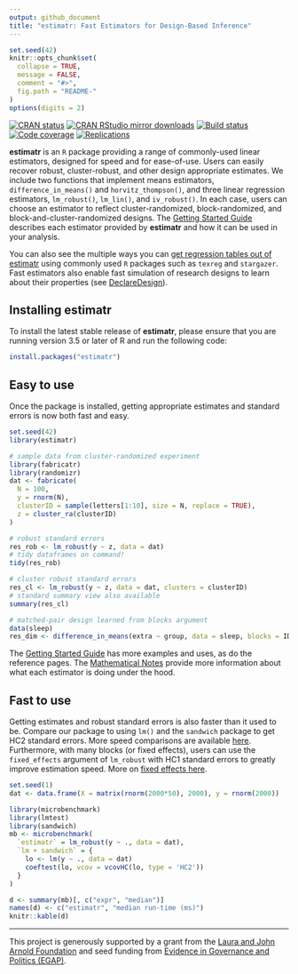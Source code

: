 ```yaml
---
output: github_document
title: "estimatr: Fast Estimators for Design-Based Inference"
---
```


<!-- README.md is generated from README.Rmd. Please edit that file -->

```r
set.seed(42)
knitr::opts_chunk$set(
  collapse = TRUE,
  message = FALSE,
  comment = "#>",
  fig.path = "README-"  
)
options(digits = 2)
```

[![CRAN status](https://www.r-pkg.org/badges/version/estimatr)](https://cran.r-project.org/package=estimatr)
[![CRAN RStudio mirror downloads](https://cranlogs.r-pkg.org/badges/grand-total/estimatr?color=green)](https://r-pkg.org/pkg/estimatr)
[![Build status](https://github.com/DeclareDesign/estimatr/workflows/R-CMD-check/badge.svg)](https://github.com/DeclareDesign/estimatr/actions)
[![Code coverage](https://codecov.io/gh/DeclareDesign/estimatr/branch/master/graph/badge.svg?token=x9MpkuKobc)](https://codecov.io/gh/DeclareDesign/estimatr)
[![Replications](https://softwarecite.com/badge/estimatr)](https://softwarecite.com/package/estimatr)

**estimatr** is an `R` package providing a range of commonly-used linear estimators, designed for speed and for ease-of-use. Users can easily recover robust, cluster-robust, and other design appropriate estimates. We include two functions that implement means estimators, `difference_in_means()` and `horvitz_thompson()`, and three linear regression estimators, `lm_robust()`, `lm_lin()`, and `iv_robust()`. In each case, users can choose an estimator to reflect cluster-randomized, block-randomized, and block-and-cluster-randomized designs. The [Getting Started Guide](https://declaredesign.org/r/estimatr/articles/getting-started.html) describes each estimator provided by **estimatr** and how it can be used in your analysis.

You can also see the multiple ways you can [get regression tables out of estimatr](https://declaredesign.org/r/estimatr/articles/regression-tables.html) using commonly used `R` packages such as `texreg` and `stargazer`. Fast estimators also enable fast simulation of research designs to learn about their properties (see [DeclareDesign](https://declaredesign.org)).

## Installing estimatr

To install the latest stable release of **estimatr**, please ensure that you are running version 3.5 or later of R and run the following code:

```r
install.packages("estimatr")
```

## Easy to use

Once the package is installed, getting appropriate estimates and standard errors is now both fast and easy.

```r
set.seed(42)
library(estimatr)

# sample data from cluster-randomized experiment
library(fabricatr)
library(randomizr)
dat <- fabricate(
  N = 100,
  y = rnorm(N),
  clusterID = sample(letters[1:10], size = N, replace = TRUE),
  z = cluster_ra(clusterID)
)

# robust standard errors
res_rob <- lm_robust(y ~ z, data = dat)
# tidy dataframes on command!
tidy(res_rob)

# cluster robust standard errors
res_cl <- lm_robust(y ~ z, data = dat, clusters = clusterID)
# standard summary view also available
summary(res_cl)

# matched-pair design learned from blocks argument
data(sleep)
res_dim <- difference_in_means(extra ~ group, data = sleep, blocks = ID)
```

The [Getting Started Guide](/r/estimatr/articles/getting-started.html) has more examples and uses, as do the reference pages. The [Mathematical Notes](/r/estimatr/articles/mathematical-notes.html) provide more information about what each estimator is doing under the hood.

## Fast to use

Getting estimates and robust standard errors is also faster than it used to be. Compare our package to using `lm()` and the `sandwich` package to get HC2 standard errors. More speed comparisons are available [here](https://declaredesign.org/r/estimatr/articles/benchmarking-estimatr.html). Furthermore, with many blocks (or fixed effects), users can use the `fixed_effects` argument of `lm_robust` with HC1 standard errors to greatly improve estimation speed. More on [fixed effects here](https://declaredesign.org/r/estimatr/articles/absorbing-fixed-effects.html).

```r
set.seed(1)
dat <- data.frame(X = matrix(rnorm(2000*50), 2000), y = rnorm(2000))

library(microbenchmark)
library(lmtest)
library(sandwich)
mb <- microbenchmark(
  `estimatr` = lm_robust(y ~ ., data = dat),
  `lm + sandwich` = {
    lo <- lm(y ~ ., data = dat)
    coeftest(lo, vcov = vcovHC(lo, type = 'HC2'))
  }
)
```
```r
d <- summary(mb)[, c("expr", "median")]
names(d) <- c("estimatr", "median run-time (ms)")
knitr::kable(d)
```

---

This project is generously supported by a grant from the [Laura and John Arnold Foundation](http://www.arnoldfoundation.org) and seed funding from [Evidence in Governance and Politics (EGAP)](http://egap.org).
